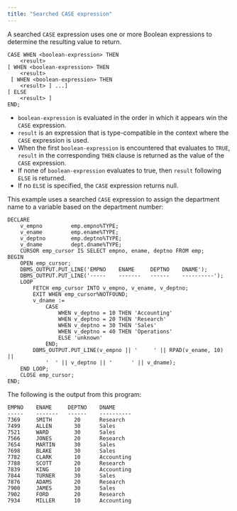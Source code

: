 ```yaml
---
title: "Searched CASE expression"
---
```


<div id="searched_case_expression" class="registered_link"></div>

A searched `CASE` expression uses one or more Boolean expressions to determine the resulting value to return.

```text
CASE WHEN <boolean-expression> THEN
    <result>
[ WHEN <boolean-expression> THEN
    <result>
 [ WHEN <boolean-expression> THEN
    <result> ] ...]
[ ELSE
    <result> ]
END;
```

-  `boolean-expression` is evaluated in the order in which it appears win the `CASE` expression. 
-  `result` is an expression that is type-compatible in the context where the `CASE` expression is used. 
-  When the first `boolean-expression` is encountered that evaluates to `TRUE`, `result` in the corresponding `THEN` clause is returned as the value of the `CASE` expression. 
-  If none of `boolean-expression` evaluates to true, then `result` following `ELSE` is returned. 
-  If no `ELSE` is specified, the `CASE` expression returns null.

This example uses a searched `CASE` expression to assign the department name to a variable based on the department number:

```text
DECLARE
    v_empno         emp.empno%TYPE;
    v_ename         emp.ename%TYPE;
    v_deptno        emp.deptno%TYPE;
    v_dname         dept.dname%TYPE;
    CURSOR emp_cursor IS SELECT empno, ename, deptno FROM emp;
BEGIN
    OPEN emp_cursor;
    DBMS_OUTPUT.PUT_LINE('EMPNO    ENAME     DEPTNO    DNAME');
    DBMS_OUTPUT.PUT_LINE('-----    -------   ------    ----------');
    LOOP
        FETCH emp_cursor INTO v_empno, v_ename, v_deptno;
        EXIT WHEN emp_cursor%NOTFOUND;
        v_dname :=
            CASE
                WHEN v_deptno = 10 THEN 'Accounting'
                WHEN v_deptno = 20 THEN 'Research'
                WHEN v_deptno = 30 THEN 'Sales'
                WHEN v_deptno = 40 THEN 'Operations'
                ELSE 'unknown'
            END;
        DBMS_OUTPUT.PUT_LINE(v_empno || '     ' || RPAD(v_ename, 10) ||
            '  ' || v_deptno || '      ' || v_dname);
    END LOOP;
    CLOSE emp_cursor;
END;
```

The following is the output from this program:

```text
EMPNO    ENAME     DEPTNO    DNAME
-----    -------   ------    ----------
7369     SMITH       20      Research
7499     ALLEN       30      Sales
7521     WARD        30      Sales
7566     JONES       20      Research
7654     MARTIN      30      Sales
7698     BLAKE       30      Sales
7782     CLARK       10      Accounting
7788     SCOTT       20      Research
7839     KING        10      Accounting
7844     TURNER      30      Sales
7876     ADAMS       20      Research
7900     JAMES       30      Sales
7902     FORD        20      Research
7934     MILLER      10      Accounting
```
